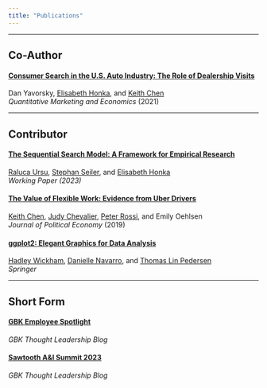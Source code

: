 ---
title: "Publications"
---

-----

## Co-Author

#### [Consumer Search in the U.S. Auto Industry: The Role of Dealership Visits](https://doi.org/10.1007/s11129-020-09229-4)

Dan Yavorsky, 
[Elisabeth Honka](https://www.anderson.ucla.edu/faculty-and-research/marketing/faculty/honka), and 
[Keith Chen](https://www.anderson.ucla.edu/faculty/keith.chen/index.html)  
*Quantitative Marketing and Economics* (2021)


-----


## Contributor

#### [The Sequential Search Model: A Framework for Empirical Research](https://www.anderson.ucla.edu/sites/default/files/document/2023-01/UrsuSeilerHonka_Jan2023.pdf)

[Raluca Ursu](https://sites.google.com/a/stern.nyu.edu/rursu/),
[Stephan Seiler](https://www.seilerstephan.com/), and
[Elisabeth Honka](https://www.anderson.ucla.edu/faculty-and-research/marketing/faculty/honka)  
*Working Paper (2023)*

#### [The Value of Flexible Work: Evidence from Uber Drivers](https://doi.org/10.1086/702171)

[Keith Chen](https://www.anderson.ucla.edu/faculty/keith.chen/index.html),
[Judy Chevalier](https://faculty.som.yale.edu/judychevalier/), 
[Peter Rossi](https://www.anderson.ucla.edu/faculty-and-research/marketing/faculty/rossi), and
Emily Oehlsen  
*Journal of Political Economy* (2019) 

#### [ggplot2: Elegant Graphics for Data Analysis](https://ggplot2-book.org/preface-3e.html)

[Hadley Wickham](https://hadley.nz/), 
[Danielle Navarro](https://djnavarro.net/), and 
[Thomas Lin Pedersen](https://www.data-imaginist.com/)  
*Springer*


-----


## Short Form

#### [GBK Employee Spotlight](https://www.gbkcollective.com/thoughtleadership/qandadanyavorsky)  
*GBK Thought Leadership Blog*

#### [Sawtooth A&I Summit 2023](https://www.gbkcollective.com/thoughtleadership/key-learnings-sawtooth-analytics-summit)  
*GBK Thought Leadership Blog*


